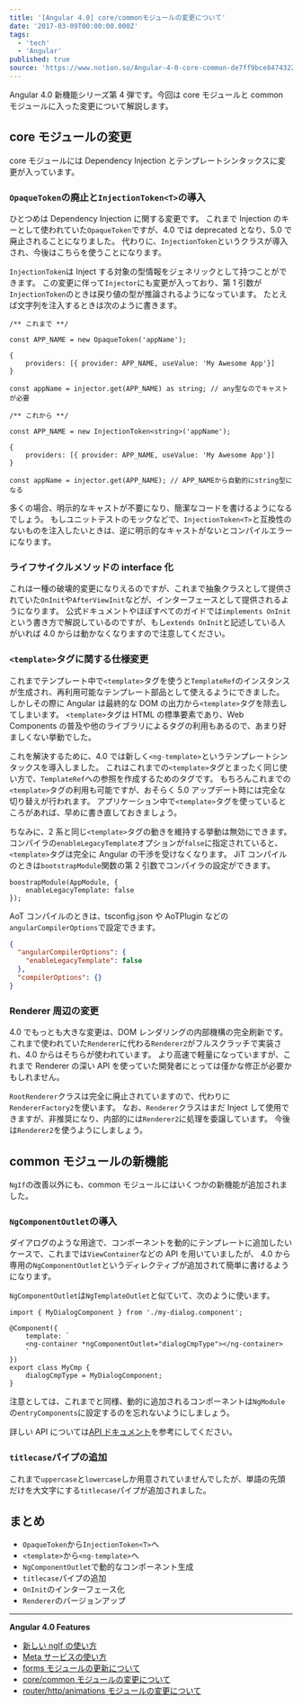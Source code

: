 ```yaml
---
title: '[Angular 4.0] core/commonモジュールの変更について'
date: '2017-03-09T00:00:00.000Z'
tags:
  - 'tech'
  - 'Angular'
published: true
source: 'https://www.notion.so/Angular-4-0-core-common-de7ff9bce8474322bc47d3f686b88db6'
---
```


Angular 4.0 新機能シリーズ第 4 弾です。今回は core モジュールと common モジュールに入った変更について解説します。

## core モジュールの変更

core モジュールには Dependency Injection とテンプレートシンタックスに変更が入っています。

### `OpaqueToken`の廃止と`InjectionToken<T>`の導入

ひとつめは Dependency Injection に関する変更です。 これまで Injection のキーとして使われていた`OpaqueToken`ですが、4.0 では deprecated となり、5.0 で廃止されることになりました。 代わりに、`InjectionToken`というクラスが導入され、今後はこちらを使うことになります。

`InjectionToken`は Inject する対象の型情報をジェネリックとして持つことができます。 この変更に伴って`Injector`にも変更が入っており、第 1 引数が`InjectionToken`のときは戻り値の型が推論されるようになっています。 たとえば文字列を注入するときは次のように書きます。

```
/** これまで **/

const APP_NAME = new OpaqueToken('appName');

{
    providers: [{ provider: APP_NAME, useValue: 'My Awesome App'}]
}

const appName = injector.get(APP_NAME) as string; // any型なのでキャストが必要

/** これから **/

const APP_NAME = new InjectionToken<string>('appName');

{
    providers: [{ provider: APP_NAME, useValue: 'My Awesome App'}]
}

const appName = injector.get(APP_NAME); // APP_NAMEから自動的にstring型になる
```

多くの場合、明示的なキャストが不要になり、簡潔なコードを書けるようになるでしょう。 もしユニットテストのモックなどで、`InjectionToken<T>`と互換性のないものを注入したいときは、逆に明示的なキャストがないとコンパイルエラーになります。

### ライフサイクルメソッドの interface 化

これは一種の破壊的変更になりえるのですが、これまで抽象クラスとして提供されていた`OnInit`や`AfterViewInit`などが、インターフェースとして提供されるようになります。 公式ドキュメントやほぼすべてのガイドでは`implements OnInit`という書き方で解説しているのですが、もし`extends OnInit`と記述している人がいれば 4.0 からは動かなくなりますので注意してください。

### `<template>`タグに関する仕様変更

これまでテンプレート中で`<template>`タグを使うと`TemplateRef`のインスタンスが生成され、再利用可能なテンプレート部品として使えるようにできました。 しかしその際に Angular は最終的な DOM の出力から`<template>`タグを除去してしまいます。 `<template>`タグは HTML の標準要素であり、Web Components の普及や他のライブラリによるタグの利用もあるので、あまり好ましくない挙動でした。

これを解決するために、4.0 では新しく`<ng-template>`というテンプレートシンタックスを導入しました。 これはこれまでの`<template>`タグとまったく同じ使い方で、`TemplateRef`への参照を作成するためのタグです。 もちろんこれまでの`<template>`タグの利用も可能ですが、おそらく 5.0 アップデート時には完全な切り替えが行われます。 アプリケーション中で`<template>`タグを使っているところがあれば、早めに書き直しておきましょう。

ちなみに、2 系と同じ`<template>`タグの動きを維持する挙動は無効にできます。 コンパイラの`enableLegacyTemplate`オプションが`false`に指定されていると、`<template>`タグは完全に Angular の干渉を受けなくなります。 JiT コンパイルのときは`bootstrapModule`関数の第 2 引数でコンパイラの設定ができます。

```
boostrapModule(AppModule, {
    enableLegacyTemplate: false
});
```

AoT コンパイルのときは、tsconfig.json や AoTPlugin などの`angularCompilerOptions`で設定できます。

```json
{
  "angularCompilerOptions": {
    "enableLegacyTemplate": false
  },
  "compilerOptions": {}
}
```

### Renderer 周辺の変更

4.0 でもっとも大きな変更は、DOM レンダリングの内部機構の完全刷新です。 これまで使われていた`Renderer`に代わる`Renderer2`がフルスクラッチで実装され、4.0 からはそちらが使われています。 より高速で軽量になっていますが、これまで Renderer の深い API を使っていた開発者にとっては僅かな修正が必要かもしれません。

`RootRenderer`クラスは完全に廃止されていますので、代わりに`RendererFactory2`を使います。 なお、`Renderer`クラスはまだ Inject して使用できますが、非推奨になり、内部的には`Renderer2`に処理を委譲しています。 今後は`Renderer2`を使うようにしましょう。

## common モジュールの新機能

`NgIf`の改善以外にも、common モジュールにはいくつかの新機能が追加されました。

### `NgComponentOutlet`の導入

ダイアログのような用途で、コンポーネントを動的にテンプレートに追加したいケースで、これまでは`ViewContainer`などの API を用いていましたが、 4.0 から専用の`NgComponentOutlet`というディレクティブが追加されて簡単に書けるようになります。

`NgComponentOutlet`は`NgTemplateOutlet`と似ていて、次のように使います。

```
import { MyDialogComponent } from './my-dialog.component';

@Component({
    template: `
    <ng-container *ngComponentOutlet="dialogCmpType"></ng-container>
    `
})
export class MyCmp {
    dialogCmpType = MyDialogComponent;
}
```

注意としては、これまでと同様、動的に追加されるコンポーネントは`NgModule`の`entryComponents`に設定するのを忘れないようにしましょう。

詳しい API については[API ドキュメント](https://github.com/angular/angular/blob/master/modules/%40angular/common/src/directives/ng_component_outlet.ts#L13-L70)を参考にしてください。

### `titlecase`パイプの追加

これまで`uppercase`と`lowercase`しか用意されていませんでしたが、単語の先頭だけを大文字にする`titlecase`パイプが追加されました。

## まとめ

- `OpaqueToken`から`InjectionToken<T>`へ
- `<template>`から`<ng-template>`へ
- `NgComponentOutlet`で動的なコンポーネント生成
- `titlecase`パイプの追加
- `OnInit`のインターフェース化
- `Renderer`のバージョンアップ

---

**Angular 4.0 Features**

- [新しい ngIf の使い方](/post/ng4-feature-ngif/)
- [Meta サービスの使い方](/post/ng4-feature-meta-service/)
- [forms モジュールの更新について](/post/ng4-feature-forms-update/)
- [core/common モジュールの変更について](/post/ng4-feature-core-update/)
- [router/http/animations モジュールの変更について](/post/ng4-feature-libs-update/)
